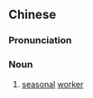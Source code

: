 {{also|季节工}}
==Chinese==
{{zh-forms|s=季节工|type=21}}

===Pronunciation===
{{zh-pron
|m=jìjiégōng
|c=gwai3 zit3 gung1
|cat=n
}}

===Noun===
{{zh-noun}}

# [[seasonal]] [[worker]]